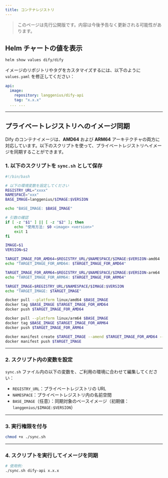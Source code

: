 ```yaml
---
title: コンテナレジストリ
---
```


> このページは先行公開版です。内容は今後予告なく更新される可能性があります。

## Helm チャートの値を表示

```bash
helm show values dify/dify
```

イメージのリポジトリやタグをカスタマイズするには、以下のように `values.yaml` を修正してください：

```yaml
api:
  image:
    repository: langgenius/dify-api
    tag: "x.x.x"
  ... ...
```

---

## プライベートレジストリへのイメージ同期

Dify のコンテナイメージは、**AMD64** および **ARM64** アーキテクチャの両方に対応しています。以下のスクリプトを使って、プライベートレジストリへイメージを同期することができます。

### 1. 以下のスクリプトを `sync.sh` として保存

```bash
#!/bin/bash

# 以下の環境変数を設定してください
REGISTRY_URL="xxxx"
NAMESPACE="xxx"
BASE_IMAGE=langgenius/$IMAGE:$VERSION

echo "BASE_IMAGE: $BASE_IMAGE"

# 引数の確認
if [ -z "$1" ] || [ -z "$2" ]; then
    echo "使用方法: $0 <image> <version>"
    exit 1
fi

IMAGE=$1
VERSION=$2

TARGET_IMAGE_FOR_AMD64=$REGISTRY_URL/$NAMESPACE/$IMAGE:$VERSION-amd64
echo "TARGET_IMAGE_FOR_AMD64: $TARGET_IMAGE_FOR_AMD64"

TARGET_IMAGE_FOR_ARM64=$REGISTRY_URL/$NAMESPACE/$IMAGE:$VERSION-arm64
echo "TARGET_IMAGE_FOR_ARM64: $TARGET_IMAGE_FOR_ARM64"

TARGET_IMAGE=$REGISTRY_URL/$NAMESPACE/$IMAGE:$VERSION
echo "TARGET_IMAGE: $TARGET_IMAGE"

docker pull --platform linux/amd64 $BASE_IMAGE
docker tag $BASE_IMAGE $TARGET_IMAGE_FOR_AMD64
docker push $TARGET_IMAGE_FOR_AMD64

docker pull --platform linux/arm64 $BASE_IMAGE
docker tag $BASE_IMAGE $TARGET_IMAGE_FOR_ARM64
docker push $TARGET_IMAGE_FOR_ARM64

docker manifest create $TARGET_IMAGE --amend $TARGET_IMAGE_FOR_AMD64 --amend $TARGET_IMAGE_FOR_ARM64
docker manifest push $TARGET_IMAGE
```

---

### 2. スクリプト内の変数を設定

`sync.sh` ファイル内の以下の変数を、ご利用の環境に合わせて編集してください：

* `REGISTRY_URL`：プライベートレジストリの URL
* `NAMESPACE`：プライベートレジストリ内の名前空間
* `BASE_IMAGE`（任意）：同期対象のベースイメージ（初期値：`langgenius/$IMAGE:$VERSION`）

---

### 3. 実行権限を付与

```bash
chmod +x ./sync.sh
```

---

### 4. スクリプトを実行してイメージを同期

```bash
# 使用例:
./sync.sh dify-api x.x.x
```
